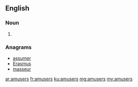 ==English==

===Noun===
{{head|en}}

# {{plural of|amuser}}

===Anagrams===
* [[assumer#English|assumer]]
* [[Erasmus#English|Erasmus]]
* [[masseur#English|masseur]]

[[ar:amusers]]
[[fr:amusers]]
[[ku:amusers]]
[[mg:amusers]]
[[my:amusers]]